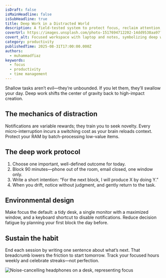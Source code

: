 ```yaml
---
isDraft: false
isMainHeadline: false
isSubHeadline: true
title: Deep Work in a Distracted World
description: A field-tested system to protect focus, reclaim attention, and consistently ship meaningful work.
coverUrl: https://images.unsplash.com/photo-1517694712202-14dd9538aa97?q=80&w=1600&auto=format&fit=crop
covert_alt: Focused workspace with laptop and notes, symbolizing deep work
category: productivity
publishedTime: 2025-08-31T17:00:00.000Z
authors:
  - muhammadfiaz
keywords:
  - focus
  - productivity
  - time management
---
```


Shallow tasks aren’t evil—they’re unbounded. If you let them, they’ll swallow your day. Deep work shifts the center of gravity back to high-impact creation.

## The mechanics of distraction

Notifications are variable rewards; they train you to seek novelty. Every micro-interruption incurs a switching cost as your brain reloads context. Protect your RAM by batch-processing low-value items.

## The deep work protocol

1. Choose one important, well-defined outcome for today.
2. Block 90 minutes—phone out of the room, email closed, one window only.
3. Write a short intention: “For the next block, I will produce X by doing Y.”
4. When you drift, notice without judgment, and gently return to the task.

## Environmental design

Make focus the default: a tidy desk, a single monitor with a maximized window, and a keyboard shortcut to disable notifications. Reduce decision fatigue by planning your first block the day before.

## Sustain the habit

End each session by writing one sentence about what’s next. That breadcrumb lowers the friction to start tomorrow. Track your focused hours weekly and celebrate streaks—not perfection.

![Noise-cancelling headphones on a desk, representing focus](https://images.unsplash.com/photo-1511367461989-f85a21fda167?q=80&w=1600&auto=format&fit=crop)

